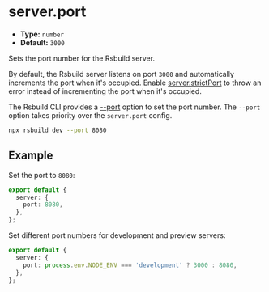 # server.port

- **Type:** `number`
- **Default:** `3000`

Sets the port number for the Rsbuild server.

By default, the Rsbuild server listens on port `3000` and automatically increments the port when it's occupied. Enable [server.strictPort](/config/server/strict-port) to throw an error instead of incrementing the port when it's occupied.

The Rsbuild CLI provides a [--port](/guide/basic/cli#rsbuild-dev) option to set the port number. The `--port` option takes priority over the `server.port` config.

```bash
npx rsbuild dev --port 8080
```

## Example

Set the port to `8080`:

```ts title="rsbuild.config.ts"
export default {
  server: {
    port: 8080,
  },
};
```

Set different port numbers for development and preview servers:

```ts title="rsbuild.config.ts"
export default {
  server: {
    port: process.env.NODE_ENV === 'development' ? 3000 : 8080,
  },
};
```
